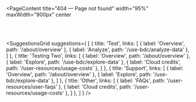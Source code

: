 
<PageContent
  title="404 &mdash; Page not found"
  width="95%" maxWidth="900px"
  center
>
  <NotFoundMessage
    primary="Apologies! We couldn’t find what you were looking for."
    secondary="Perhaps one of the links below will help you find your way."
  />

  <br /><br />

  <SuggestionsGrid suggestions={ [
    {
      title: 'Test',
      links: [
        { label: 'Overview', path: '/about/overview' },
        { label: 'Analyze', path: '/use-bdc/analyze-data' },
      ]
    },
    {
      title: 'Testing Two',
      links: [
        { label: 'Overview', path: '/about/overview' },
        { label: 'Explore', path: '/use-bdc/explore-data' },
        { label: 'Cloud credits', path: '/user-resources/usage-costs' },
      ]
    },
    {
      title: 'Support',
      links: [
        { label: 'Overview', path: '/about/overview' },
        { label: 'Explore', path: '/use-bdc/explore-data' },
      ]
    },
    {
      title: 'Other',
      links: [
        { label: 'FAQs', path: '/user-resources/user-faqs' },
        { label: 'Cloud credits', path: '/user-resources/usage-costs' },
      ]
    },
  ] } />
</PageContent>
